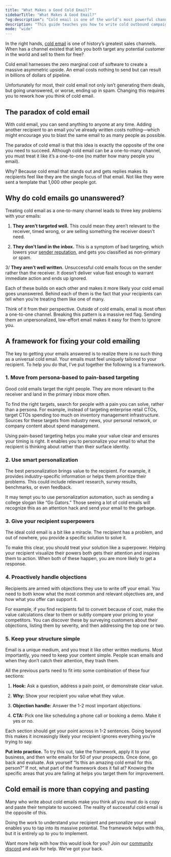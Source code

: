 ```yaml
---
title: "What Makes a Good Cold Email?"
sidebarTitle: "What Makes A Good Email?"
"og:description": "Cold email is one of the world’s most powerful channels. This guide teaches you how to write cold outbound campaigns that convert."
description: "This guide teaches you how to write cold outbound campaigns that convert."
mode: "wide"
---
```


In the right hands, [cold email](/handbook/cold-email/intro) is one of history’s greatest sales channels. When has a channel existed that lets you both target any potential customer in the world and sell to them for free?

Cold email harnesses the zero marginal cost of software to create a massive asymmetric upside. An email costs nothing to send but can result in billions of dollars of pipeline.

Unfortunately for most, their cold email not only isn’t generating them deals, but going unanswered, or worse, ending up in spam. Changing this requires you to rework how you think of cold email.

## The paradox of cold email

With cold email, you can send anything to anyone at any time. Adding another recipient to an email you’ve already written costs nothing—which might encourage you to blast the same email to as many people as possible.

The paradox of cold email is that this idea is exactly the opposite of the one you need to succeed. Although cold email can be a one-to-many channel, you must treat it like it’s a one-to-one (no matter how many people you email). 

Why? Because cold email that stands out and gets replies makes its recipients feel like they are the single focus of that email. Not like they were sent a template that 1,000 other people got.

## Why do cold emails go unanswered?

Treating cold email as a one-to-many channel leads to three key problems with your emails:

1. **They aren’t targeted well.** This could mean they aren’t relevant to the receiver, timed wrong, or are selling something the receiver doesn’t need.

2. **They don’t land in the inbox.** This is a symptom of bad targeting, which lowers your [sender reputation](/how-to-get-out-of-spam), and gets you classified as non-primary or spam.

3/ **They aren’t well written.** Unsuccessful cold emails focus on the sender rather than the receiver. It doesn’t deliver value fast enough to warrant immediate action and ends up ignored.

Each of these builds on each other and makes it more likely your cold email goes unanswered. Behind each of them is the fact that your recipients can tell when you’re treating them like one of many.

Think of it from their perspective. Outside of cold emails, email is most often a one-to-one channel. Breaking this pattern is a massive red flag. Sending them an unpersonalized, low-effort email makes it easy for them to ignore you.

## A framework for fixing your cold emailing

The key to getting your emails answered is to realize there is no such thing as a universal cold email. Your emails must feel uniquely tailored to your recipient. To help you do that, I’ve put together the following is a framework.

### 1. Move from persona-based to pain-based targeting

Good cold emails target the right people. They are more relevant to the receiver and land in the primary inbox more often.

To find the right targets, search for people with a pain you can solve, rather than a persona. For example, instead of targeting enterprise retail CTOs, target CTOs spending too much on inventory management infrastructure. Sources for these targets from industry news, your personal network, or company content about spend management.

Using pain-based targeting helps you make your value clear and ensures your timing is right. It enables you to personalize your email to what the recipient is thinking about rather than their surface identity.

### 2. Use smart personalization

The best personalization brings value to the recipient. For example, it provides industry-specific information or helps them prioritize their problems. This could include relevant research, survey results, benchmarks, or even feedback.

It may tempt you to use personalization automation, such as sending a college slogan like “Go Gators.” Those seeing a lot of cold emails will recognize this as an attention hack and send your email to the garbage.

### 3. Give your recipient superpowers

The ideal cold email is a bit like a miracle. The recipient has a problem, and out of nowhere, you provide a specific solution to solve it.

To make this clear, you should treat your solution like a superpower. Helping your recipient visualize their powers both gets their attention and inspires them to action. When both of these happen, you are more likely to get a response.

### 4. Proactively handle objections

Recipients are armed with objections they use to write off your email. You need to both know what the most common and relevant objectives are, and how what you offer can support it.

For example, if you find recipients fail to convert because of cost, make the value calculations clear to them or subtly compare your pricing to your competitors. You can discover these by surveying customers about their objections, listing them by severity, and then addressing the top one or two.

### 5. Keep your structure simple

Email is a unique medium, and you treat it like other written mediums. Most importantly, you need to keep your content simple. People scan emails and when they don’t catch their attention, they trash them.

All the previous parts need to fit into some combination of these four sections:

1. **Hook:** Ask a question, address a pain point, or demonstrate clear value.

2. **Why:** Show your recipient you value what they value.

3. **Objection handle:** Answer the 1-2 most important objections.

4. **CTA:** Pick one like scheduling a phone call or booking a demo. Make it yes or no.

Each section should get your point across in 1-2 sentences. Going beyond this makes it increasingly likely your recipient ignores everything you’re trying to say.

**Put into practice.** To try this out, take the framework, apply it to your business, and then write emails for 50 of your prospects. Once done, go back and evaluate. Ask yourself “Is this an amazing cold email for this person?” If not, what part of the framework does it fail at? Knowing the specific areas that you are failing at helps you target them for improvement.

## Cold email is more than copying and pasting

Many who write about cold emails make you think all you must do is copy and paste their template to succeed. The reality of successful cold email is the opposite of this.

Doing the work to understand your recipient and personalize your email enables you to tap into its massive potential. The framework helps with this, but it is entirely up to you to implement.

Want more help with how this would look for you? Join our [community discord](https://discord.gg/6bUPKDf5) and ask for help. We've got your back.